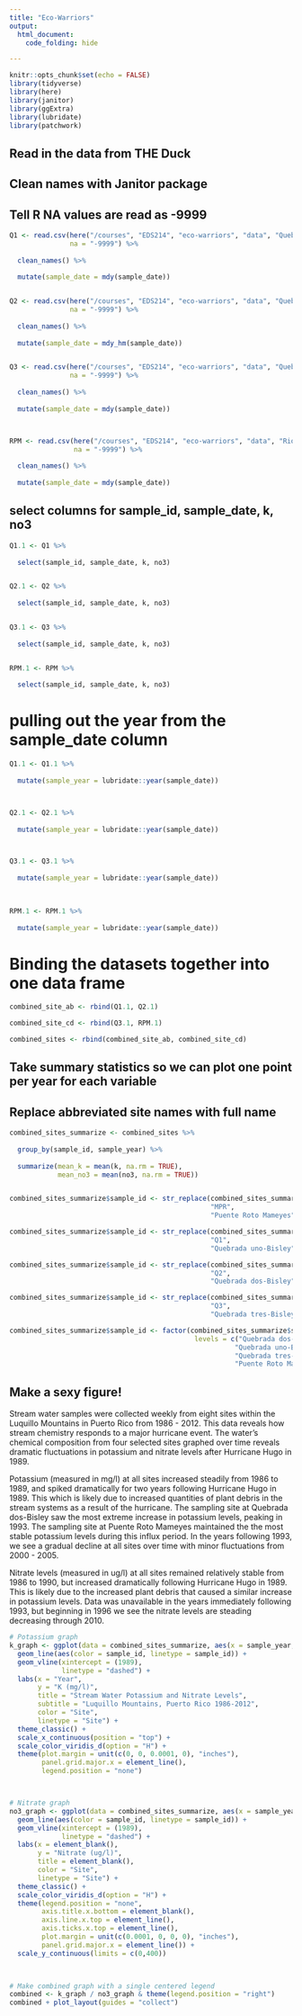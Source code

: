 ```yaml
---
title: "Eco-Warriors"
output: 
  html_document: 
    code_folding: hide

---
```


```r
knitr::opts_chunk$set(echo = FALSE)
library(tidyverse)
library(here)
library(janitor)
library(ggExtra)
library(lubridate)
library(patchwork)
```

## Read in the data from THE Duck
## Clean names with Janitor package
## Tell R NA values are read as -9999

```r
Q1 <- read.csv(here("/courses", "EDS214", "eco-warriors", "data", "QuebradaCuenca1-Bisley.csv" ), 
               na = "-9999") %>% 
  
  clean_names() %>% 
  
  mutate(sample_date = mdy(sample_date))


Q2 <- read.csv(here("/courses", "EDS214", "eco-warriors", "data", "QuebradaCuenca2-Bisley.csv"), 
               na = "-9999") %>% 
  
  clean_names() %>% 
  
  mutate(sample_date = mdy_hm(sample_date))


Q3 <- read.csv(here("/courses", "EDS214", "eco-warriors", "data", "QuebradaCuenca3-Bisley.csv"), 
               na = "-9999") %>% 
  
  clean_names() %>% 
  
  mutate(sample_date = mdy(sample_date))



RPM <- read.csv(here("/courses", "EDS214", "eco-warriors", "data", "RioMameyesPuenteRoto.csv"), 
                na = "-9999") %>% 
  
  clean_names() %>% 
  
  mutate(sample_date = mdy(sample_date))

```


## select columns for sample_id,  sample_date, k, no3
```r

Q1.1 <- Q1 %>% 
  
  select(sample_id, sample_date, k, no3)


Q2.1 <- Q2 %>% 
  
  select(sample_id, sample_date, k, no3)


Q3.1 <- Q3 %>% 
  
  select(sample_id, sample_date, k, no3)


RPM.1 <- RPM %>% 
  
  select(sample_id, sample_date, k, no3)


```

# pulling out the year from the sample_date column
```r
Q1.1 <- Q1.1 %>%
  
  mutate(sample_year = lubridate::year(sample_date)) 



Q2.1 <- Q2.1 %>%
  
  mutate(sample_year = lubridate::year(sample_date))



Q3.1 <- Q3.1 %>%
  
  mutate(sample_year = lubridate::year(sample_date))
  
  

RPM.1 <- RPM.1 %>%
  
  mutate(sample_year = lubridate::year(sample_date)) 

```


# Binding the datasets together into one data frame

```r
combined_site_ab <- rbind(Q1.1, Q2.1)

combined_site_cd <- rbind(Q3.1, RPM.1)

combined_sites <- rbind(combined_site_ab, combined_site_cd)
```

## Take summary statistics so we can plot one point per year for each variable
## Replace abbreviated site names with full name
```r
combined_sites_summarize <- combined_sites %>% 
  
  group_by(sample_id, sample_year) %>% 
  
  summarize(mean_k = mean(k, na.rm = TRUE),
            mean_no3 = mean(no3, na.rm = TRUE))


combined_sites_summarize$sample_id <- str_replace(combined_sites_summarize$sample_id, 
                                                  "MPR",
                                                  "Puente Roto Mameyes")

combined_sites_summarize$sample_id <- str_replace(combined_sites_summarize$sample_id, 
                                                  "Q1",
                                                  "Quebrada uno-Bisley")

combined_sites_summarize$sample_id <- str_replace(combined_sites_summarize$sample_id, 
                                                  "Q2",
                                                  "Quebrada dos-Bisley")

combined_sites_summarize$sample_id <- str_replace(combined_sites_summarize$sample_id, 
                                                  "Q3",
                                                  "Quebrada tres-Bisley")

combined_sites_summarize$sample_id <- factor(combined_sites_summarize$sample_id, 
                                              levels = c("Quebrada dos-Bisley",
                                                        "Quebrada uno-Bisley",
                                                        "Quebrada tres-Bisley", 
                                                        "Puente Roto Mameyes"))

```

## Make a sexy figure!

Stream water samples were collected weekly from eight sites within the Luquillo Mountains in Puerto Rico from 1986 - 2012. This data reveals how stream chemistry responds to a major hurricane event. The water's chemical composition from four selected sites graphed over time reveals dramatic fluctuations in potassium and nitrate levels after Hurricane Hugo in 1989.

Potassium (measured in mg/l) at all sites increased steadily from 1986 to 1989, and spiked dramatically for two years following Hurricane Hugo in 1989. This which is likely due to increased quantities of plant debris in the stream systems as a result of the hurricane. The sampling site at Quebrada dos-Bisley saw the most extreme increase in potassium levels, peaking in 1993. The sampling site at Puente Roto Mameyes maintained the the most stable potassium levels during this influx period. In the years following 1993, we see a gradual decline at all sites over time with minor fluctuations from 2000 - 2005.

Nitrate levels (measured in ug/l) at all sites remained relatively stable from 1986 to 1990, but increased dramatically following Hurricane Hugo in 1989. This is likely due to the increased plant debris that caused a similar increase in potassium levels. Data was unavailable in the years immediately following 1993, but beginning in 1996 we see the nitrate levels are steading decreasing through 2010.

```r
# Potassium graph 
k_graph <- ggplot(data = combined_sites_summarize, aes(x = sample_year, y = mean_k)) +
  geom_line(aes(color = sample_id, linetype = sample_id)) +
  geom_vline(xintercept = (1989), 
             linetype = "dashed") +
  labs(x = "Year",
       y = "K (mg/l)",
       title = "Stream Water Potassium and Nitrate Levels",
       subtitle = "Luquillo Mountains, Puerto Rico 1986-2012",
       color = "Site",
       linetype = "Site") +
  theme_classic() + 
  scale_x_continuous(position = "top") +
  scale_color_viridis_d(option = "H") +
  theme(plot.margin = unit(c(0, 0, 0.0001, 0), "inches"),
        panel.grid.major.x = element_line(),
        legend.position = "none") 



# Nitrate graph
no3_graph <- ggplot(data = combined_sites_summarize, aes(x = sample_year, y = mean_no3)) +
  geom_line(aes(color = sample_id, linetype = sample_id)) +
  geom_vline(xintercept = (1989), 
             linetype = "dashed") + 
  labs(x = element_blank(),
       y = "Nitrate (ug/l)",
       title = element_blank(),
       color = "Site",
       linetype = "Site") +
  theme_classic() +
  scale_color_viridis_d(option = "H") +
  theme(legend.position = "none",
        axis.title.x.bottom = element_blank(),
        axis.line.x.top = element_line(),
        axis.ticks.x.top = element_line(),
        plot.margin = unit(c(0.0001, 0, 0, 0), "inches"),
        panel.grid.major.x = element_line()) +
  scale_y_continuous(limits = c(0,400)) 
  


# Make combined graph with a single centered legend
combined <- k_graph / no3_graph & theme(legend.position = "right")
combined + plot_layout(guides = "collect")

```

